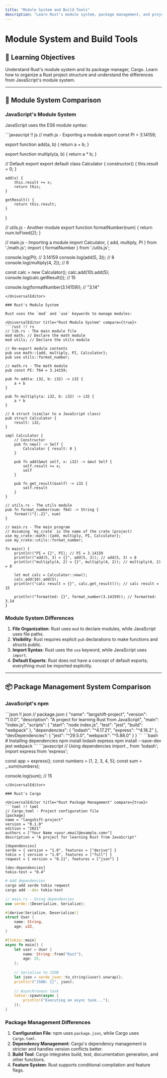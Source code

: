 ```yaml
---
title: "Module System and Build Tools"
description: "Learn Rust's module system, package management, and project structure, comparing them with JavaScript's modular development."
---
```


# Module System and Build Tools

## 📖 Learning Objectives

Understand Rust's module system and its package manager, Cargo. Learn how to organize a Rust project structure and understand the differences from JavaScript's module system.

---

## 🎯 Module System Comparison

### JavaScript's Module System

JavaScript uses the ES6 module syntax:

<UniversalEditor title="JavaScript Module System" compare={true}>
```javascript !! js
// math.js - Exporting a module
export const PI = 3.14159;

export function add(a, b) {
    return a + b;
}

export function multiply(a, b) {
    return a * b;
}

// Default export
export default class Calculator {
    constructor() {
        this.result = 0;
    }
    
    add(x) {
        this.result += x;
        return this;
    }
    
    getResult() {
        return this.result;
    }
}

// utils.js - Another module
export function formatNumber(num) {
    return num.toFixed(2);
}

// main.js - Importing a module
import Calculator, { add, multiply, PI } from './math.js';
import { formatNumber } from './utils.js';

console.log(PI); // 3.14159
console.log(add(5, 3)); // 8
console.log(multiply(4, 2)); // 8

const calc = new Calculator();
calc.add(10).add(5);
console.log(calc.getResult()); // 15

console.log(formatNumber(3.14159)); // "3.14"
```
</UniversalEditor>

### Rust's Module System

Rust uses the `mod` and `use` keywords to manage modules:

<UniversalEditor title="Rust Module System" compare={true}>
```rust !! rs
// lib.rs - The main module file
mod math; // Declare the math module
mod utils; // Declare the utils module

// Re-export module contents
pub use math::{add, multiply, PI, Calculator};
pub use utils::format_number;

// math.rs - The math module
pub const PI: f64 = 3.14159;

pub fn add(a: i32, b: i32) -> i32 {
    a + b
}

pub fn multiply(a: i32, b: i32) -> i32 {
    a * b
}

// A struct (similar to a JavaScript class)
pub struct Calculator {
    result: i32,
}

impl Calculator {
    // Constructor
    pub fn new() -> Self {
        Calculator { result: 0 }
    }
    
    pub fn add(&mut self, x: i32) -> &mut Self {
        self.result += x;
        self
    }
    
    pub fn get_result(&self) -> i32 {
        self.result
    }
}

// utils.rs - The utils module
pub fn format_number(num: f64) -> String {
    format!("{:.2}", num)
}

// main.rs - The main program
// Assuming `my_crate` is the name of the crate (project)
use my_crate::math::{add, multiply, PI, Calculator};
use my_crate::utils::format_number;

fn main() {
    println!("PI = {}", PI); // PI = 3.14159
    println!("add(5, 3) = {}", add(5, 3)); // add(5, 3) = 8
    println!("multiply(4, 2) = {}", multiply(4, 2)); // multiply(4, 2) = 8
    
    let mut calc = Calculator::new();
    calc.add(10).add(5);
    println!("calc result = {}", calc.get_result()); // calc result = 15
    
    println!("formatted: {}", format_number(3.14159)); // formatted: 3.14
}
```
</UniversalEditor>

### Module System Differences

1.  **File Organization**: Rust uses `mod` to declare modules, while JavaScript uses file paths.
2.  **Visibility**: Rust requires explicit `pub` declarations to make functions and structs public.
3.  **Import Syntax**: Rust uses the `use` keyword, while JavaScript uses `import`.
4.  **Default Exports**: Rust does not have a concept of default exports; everything must be imported explicitly.

---

## 📦 Package Management System Comparison

### JavaScript's npm

<UniversalEditor title="JavaScript Package Management" compare={true}>
```json !! json
// package.json
{
  "name": "langshift-project",
  "version": "1.0.0",
  "description": "A project for learning Rust from JavaScript",
  "main": "index.js",
  "scripts": {
    "start": "node index.js",
    "test": "jest",
    "build": "webpack"
  },
  "dependencies": {
    "lodash": "^4.17.21",
    "express": "^4.18.2"
  },
  "devDependencies": {
    "jest": "^29.5.0",
    "webpack": "^5.88.0"
  }
}
```
```bash
# Installing dependencies
npm install lodash express
npm install --save-dev jest webpack
```
```javascript
// Using dependencies
import _ from 'lodash';
import express from 'express';

const app = express();
const numbers = [1, 2, 3, 4, 5];
const sum = _.sum(numbers);

console.log(sum); // 15
```
</UniversalEditor>

### Rust's Cargo

<UniversalEditor title="Rust Package Management" compare={true}>
```toml !! toml
// Cargo.toml - Project configuration file
[package]
name = "langshift-project"
version = "0.1.0"
edition = "2021"
authors = ["Your Name <your.email@example.com>"]
description = "A project for learning Rust from JavaScript"

[dependencies]
serde = { version = "1.0", features = ["derive"] }
tokio = { version = "1.0", features = ["full"] }
reqwest = { version = "0.11", features = ["json"] }

[dev-dependencies]
tokio-test = "0.4"
```
```bash
# Add dependencies
cargo add serde tokio reqwest
cargo add --dev tokio-test
```
```rust
// main.rs - Using dependencies
use serde::{Deserialize, Serialize};

#[derive(Serialize, Deserialize)]
struct User {
    name: String,
    age: u32,
}

#[tokio::main]
async fn main() {
    let user = User {
        name: String::from("Rust"),
        age: 25,
    };
    
    // Serialize to JSON
    let json = serde_json::to_string(&user).unwrap();
    println!("JSON: {}", json);
    
    // Asynchronous task
    tokio::spawn(async {
        println!("Executing an async task...");
    });
}
```
</UniversalEditor>

### Package Management Differences

1.  **Configuration File**: npm uses `package.json`, while Cargo uses `Cargo.toml`.
2.  **Dependency Management**: Cargo's dependency management is stricter and handles version conflicts better.
3.  **Build Tool**: Cargo integrates build, test, documentation generation, and other functions.
4.  **Feature System**: Rust supports conditional compilation and feature flags. 